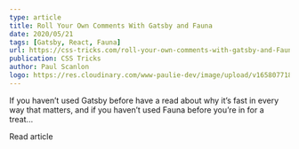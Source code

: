 ```yaml
---
type: article
title: Roll Your Own Comments With Gatsby and Fauna
date: 2020/05/21
tags: [Gatsby, React, Fauna]
url: https://css-tricks.com/roll-your-own-comments-with-gatsby-and-Fauna/
publication: CSS Tricks
author: Paul Scanlon
logo: https://res.cloudinary.com/www-paulie-dev/image/upload/v1658077182/paulie.dev/Logos/css-tricks-logo_l83ga7.png
---
```


If you haven’t used Gatsby before have a read about why it’s fast in every way that matters, and if you haven’t used
Fauna before you’re in for a treat...

<MarkdownCtaLink href="https://css-tricks.com/roll-your-own-comments-with-gatsby-and-Fauna">
  Read article
</MarkdownCtaLink>
